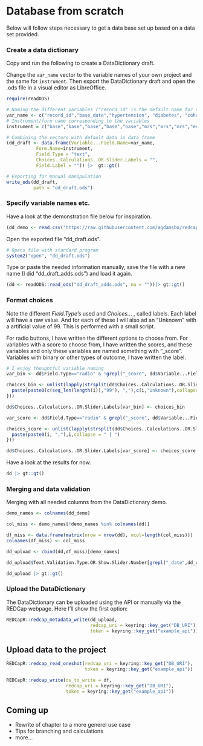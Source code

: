 # Database from scratch {#scratch}

Below will follow steps necessary to get a data base set up based on a data set provided.

### Create a data dictionary

Copy and run the following to create a DataDictionary draft.

Change the `var_name` vector to the variable names of your own project and the same for `instrument`. Then export the DataDictionary draft and open the .ods file in a visual editor as LibreOffice.

```r
require(readODS)

# Naming the different variables ("record_id" is the default name for the record number)
var_name <- c("record_id","base_date","hypertension", "diabetes", "cohabitation","mrs_assessed","mrs_date","mrs_score","event_date","event_type") 
# Instrument/form name corresponding to the variables
instrument = c("base","base","base","base","base","mrs","mrs","mrs","event","event")

# Combining the vectors with default data in data frame
(dd_draft <- data.frame(Variable...Field.Name=var_name,
           Form.Name=instrument,
           Field.Type = "text",
           Choices..Calculations..OR.Slider.Labels = "",
           Field.Label = "")) |>  gt::gt()

# Exporting for manual manipulation
write_ods(dd_draft,
          path = "dd_draft.ods")
```

### Specify variable names etc.

Have a look at the demonstration file below for inspiration.

```r
(dd_demo <- read.csv("https://raw.githubusercontent.com/agdamsbo/redcap-r-handbook/main/redcap/REDCapDataDictonaryDemo.csv")) |> head() |> gt::gt()
```

Open the exported file "dd_draft.ods".

```r
# Opens file with standard program
system2("open", "dd_draft.ods")
```

Type or paste the needed information manually, save the file with a new name (I did "dd_draft_adds.ods") and load it again.

```r
(dd <- readODS::read_ods("dd_draft_adds.ods", na = ""))|> gt::gt()
```

### Format choices

Note the different *Field.Type's* used and *Choices..*. , called labels. Each label will have a raw value. And for each of these I will also ad an "Unknown" with a artificial value of 99. This is performed with a small script.

For radio buttons, I have written the different options to choose from. For variables with a score to choose from, I have written the scores, and these variables and only these variables are named something with "\_score". Variables with binary or other types of outcome, I have written the label.

```r
# I enjoy thoughtful variable naming
var_bin <- dd$Field.Type=="radio" & !grepl("_score", dd$Variable...Field.Name)

choices_bin <- unlist(lapply(strsplit(dd$Choices..Calculations..OR.Slider.Labels[var_bin], split = ", "),function(i){
  paste(paste0(c(seq_len(length(i)),"99"), ","),c(i,"Unknown"),collapse = " | ")
}))

dd$Choices..Calculations..OR.Slider.Labels[var_bin] <- choices_bin
```

```r
var_score <- dd$Field.Type=="radio" & grepl("_score", dd$Variable...Field.Name)

choices_score <- unlist(lapply(strsplit(dd$Choices..Calculations..OR.Slider.Labels[var_score], split = ", "),function(i){
  paste(paste0(i, ","),i,collapse = " | ")
}))

dd$Choices..Calculations..OR.Slider.Labels[var_score] <- choices_score
```

Have a look at the results for now.

```r
dd |> gt::gt()
```

### Merging and data validation

Merging with all needed columns from the DataDictionary demo.

```r
demo_names <- colnames(dd_demo)

col_miss <- demo_names[!demo_names %in% colnames(dd)]

df_miss <- data.frame(matrix(nrow = nrow(dd), ncol=length(col_miss)))
colnames(df_miss) <- col_miss

dd_upload <- cbind(dd,df_miss)[demo_names]

dd_upload$Text.Validation.Type.OR.Show.Slider.Number[grepl("_date",dd_upload$Variable...Field.Name)] <- "date_dmy"

dd_upload |> gt::gt()
```

### Upload the DataDictionary

The DataDictionary can be uploaded using the API or manually via the REDCap webpage. Here I'll show the first option:

```r
REDCapR::redcap_metadata_write(dd_upload,
                               redcap_uri = keyring::key_get("DB_URI"),
                               token = keyring::key_get("example_api"))
```

## Upload data to the project

```r
REDCapR::redcap_read_oneshot(redcap_uri = keyring::key_get("DB_URI"),
                             token = keyring::key_get("example_api"))
```

```r
REDCapR::redcap_write(ds_to_write = df,
                      redcap_uri = keyring::key_get("DB_URI"),
                      token = keyring::key_get("example_api"))
```

## Coming up

-   Rewrite of chapter to a more generel use case
-   Tips for branching and calculations
-   more...

